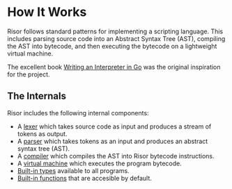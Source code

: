 # How It Works

Risor follows standard patterns for implementing a scripting language. This
includes parsing source code into an Abstract Syntax Tree (AST), compiling the
AST into bytecode, and then executing the bytecode on a lightweight virtual
machine.

The excellent book [Writing an Interpreter in Go](https://interpreterbook.com/)
was the original inspiration for the project.

## The Internals

Risor includes the following internal components:

- A [lexer](https://github.com/risor-io/risor/tree/main/lexer) which takes
  source code as input and produces a stream of tokens as output.
- A [parser](https://github.com/risor-io/risor/tree/main/parser) which takes
  tokens as an input and produces an abstract syntax tree (AST).
- A [compiler](https://github.com/risor-io/risor/tree/main/compiler) which
  compiles the AST into Risor bytecode instructions.
- A [virtual machine](https://github.com/risor-io/risor/tree/main/vm) which
  executes the program bytecode.
- [Built-in types](https://github.com/risor-io/risor/tree/main/object)
  available to all programs.
- [Built-in functions](https://github.com/risor-io/risor/blob/main/builtins/builtins.go)
  that are accesible by default.
